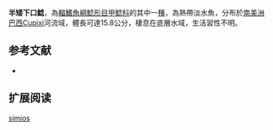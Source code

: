 {{Speciesbox
| name = 半矮下口鯰
| image = 
| image_width = 250px
| image_caption = 
| status = NE
| status_system = IUCN3.1
| genus = Hypostomus
| species = simios
| authority = [[Hollanda_Carvalho_&_Weber|Hollanda Carvalho & Weber]], 2005
| synonyms = 
}}

'''半矮下口鯰'''，為[[輻鰭魚綱|輻鰭魚綱]][[鯰形目|鯰形目]][[甲鯰科|甲鯰科]]的其中一[[種|種]]，為熱帶淡水魚，分布於[[南美洲|南美洲]][[巴西|巴西]]Cupixi河流域，體長可達15.8公分，棲息在底層水域，生活習性不明。
==参考文献==
*{{FishBase_species|genus=Hypostomus|species=simios|year=2015|month=1}}

== 扩展阅读 ==
{{refbegin}}
{{wikispecies-inline|Hypostomus simios|半矮下口鯰}}
{{refend}}
{{Taxonbar|from=Q5594711}}

[[Category:下口鯰屬|simios]]
